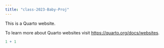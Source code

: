 ```yaml
---
title: "class-2023-Baby-Proj"
---
```


This is a Quarto website.

To learn more about Quarto websites visit <https://quarto.org/docs/websites>.

```r
1 + 1
```
